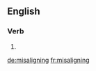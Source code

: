 ==English==

===Verb===
{{head|en|present participle}}

# {{present participle of|misalign|lang=en|nocat=1}}

[[de:misaligning]]
[[fr:misaligning]]